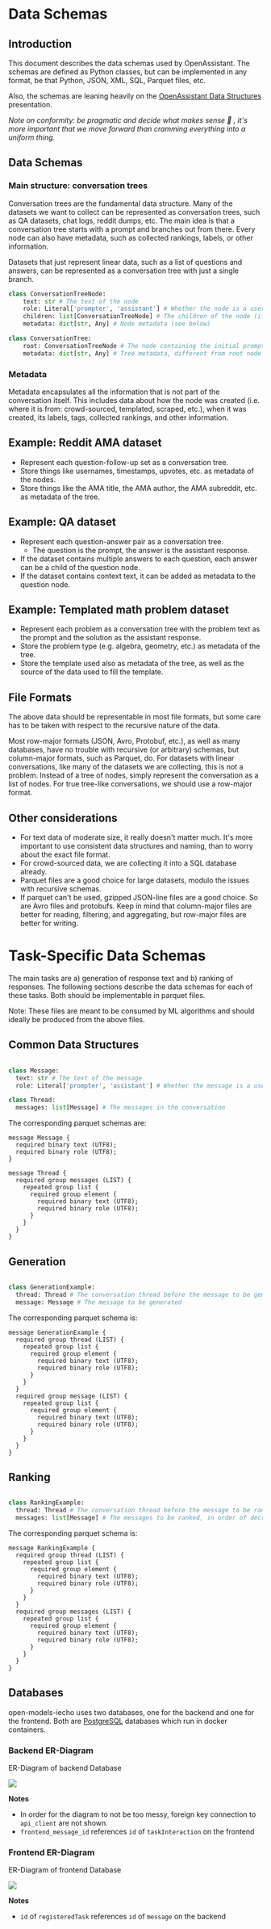 
# Data Schemas

## Introduction

This document describes the data schemas used by OpenAssistant. The schemas are
defined as Python classes, but can be implemented in any format, be that Python,
JSON, XML, SQL, Parquet files, etc.

Also, the schemas are leaning heavily on the
[OpenAssistant Data Structures](https://docs.google.com/presentation/d/1iaX_nxasVWlvPiSNs0cllR9L_1neZq0RJxd6MFEalUY/edit?usp=sharing)
presentation.

_Note on conformity: be pragmatic and decide what makes sense 🙂 , it's more
important that we move forward than cramming everything into a uniform thing._

## Data Schemas

### Main structure: conversation trees

Conversation trees are the fundamental data structure. Many of the datasets we
want to collect can be represented as conversation trees, such as QA datasets,
chat logs, reddit dumps, etc. The main idea is that a conversation tree starts
with a prompt and branches out from there. Every node can also have metadata,
such as collected rankings, labels, or other information.

Datasets that just represent linear data, such as a list of questions and
answers, can be represented as a conversation tree with just a single branch.

```python
class ConversationTreeNode:
    text: str # The text of the node
    role: Literal['prompter', 'assistant'] # Whether the node is a user prompt/follow-up or an assistant response
    children: list[ConversationTreeNode] # The children of the node (if you have a linear conversation, this will be of length 0 or 1)
    metadata: dict[str, Any] # Node metadata (see below)

class ConversationTree:
    root: ConversationTreeNode # The node containing the initial prompt
    metadata: dict[str, Any] # Tree metadata, different from root node metadata.

```

### Metadata

Metadata encapsulates all the information that is not part of the conversation
itself. This includes data about how the node was created (i.e. where it is
from: crowd-sourced, templated, scraped, etc.), when it was created, its labels,
tags, collected rankings, and other information.

## Example: Reddit AMA dataset

- Represent each question-follow-up set as a conversation tree.
- Store things like usernames, timestamps, upvotes, etc. as metadata of the
  nodes.
- Store things like the AMA title, the AMA author, the AMA subreddit, etc. as
  metadata of the tree.

## Example: QA dataset

- Represent each question-answer pair as a conversation tree.
  - The question is the prompt, the answer is the assistant response.
- If the dataset contains multiple answers to each question, each answer can be
  a child of the question node.
- If the dataset contains context text, it can be added as metadata to the
  question node.

## Example: Templated math problem dataset

- Represent each problem as a conversation tree with the problem text as the
  prompt and the solution as the assistant response.
- Store the problem type (e.g. algebra, geometry, etc.) as metadata of the tree.
- Store the template used also as metadata of the tree, as well as the source of
  the data used to fill the template.

## File Formats

The above data should be representable in most file formats, but some care has
to be taken with respect to the recursive nature of the data.

Most row-major formats (JSON, Avro, Protobuf, etc.), as well as many databases,
have no trouble with recursive (or arbitrary) schemas, but column-major formats,
such as Parquet, do. For datasets with linear conversations, like many of the
datasets we are collecting, this is not a problem. Instead of a tree of nodes,
simply represent the conversation as a list of nodes. For true tree-like
conversations, we should use a row-major format.

## Other considerations

- For text data of moderate size, it really doesn't matter much. It's more
  important to use consistent data structures and naming, than to worry about
  the exact file format.
- For crowd-sourced data, we are collecting it into a SQL database already.
- Parquet files are a good choice for large datasets, modulo the issues with
  recursive schemas.
- If parquet can't be used, gzipped JSON-line files are a good choice. So are
  Avro files and protobufs. Keep in mind that column-major files are better for
  reading, filtering, and aggregating, but row-major files are better for
  writing.

# Task-Specific Data Schemas

The main tasks are a) generation of response text and b) ranking of responses.
The following sections describe the data schemas for each of these tasks. Both
should be implementable in parquet files.

Note: These files are meant to be consumed by ML algorithms and should ideally
be produced from the above files.

## Common Data Structures

```python

class Message:
  text: str # The text of the message
  role: Literal['prompter', 'assistant'] # Whether the message is a user prompt/follow-up or an assistant response

class Thread:
  messages: list[Message] # The messages in the conversation

```

The corresponding parquet schemas are:

```parquet
message Message {
  required binary text (UTF8);
  required binary role (UTF8);
}

message Thread {
  required group messages (LIST) {
    repeated group list {
      required group element {
        required binary text (UTF8);
        required binary role (UTF8);
      }
    }
  }
}

```

## Generation

```python

class GenerationExample:
  thread: Thread # The conversation thread before the message to be generated
  message: Message # The message to be generated

```

The corresponding parquet schema is:

```parquet
message GenerationExample {
  required group thread (LIST) {
    repeated group list {
      required group element {
        required binary text (UTF8);
        required binary role (UTF8);
      }
    }
  }
  required group message (LIST) {
    repeated group list {
      required group element {
        required binary text (UTF8);
        required binary role (UTF8);
      }
    }
  }
}

```

## Ranking

```python

class RankingExample:
  thread: Thread # The conversation thread before the message to be ranked
  messages: list[Message] # The messages to be ranked, in order of decreasing preference

```

The corresponding parquet schema is:

```parquet
message RankingExample {
  required group thread (LIST) {
    repeated group list {
      required group element {
        required binary text (UTF8);
        required binary role (UTF8);
      }
    }
  }
  required group messages (LIST) {
    repeated group list {
      required group element {
        required binary text (UTF8);
        required binary role (UTF8);
      }
    }
  }
}
```

## Databases

open-models-iecho uses two databases, one for the backend and one for the frontend.
Both are [PostgreSQL](https://www.postgresql.org/) databases which run in docker
containers.

### Backend ER-Diagram

ER-Diagram of backend Database

<img src={dbpng} />

**Notes**

- In order for the diagram to not be too messy, foreign key connection to
  `api_client` are not shown.
- `frontend_message_id` references `id` of `taskInteraction` on the frontend

### Frontend ER-Diagram

ER-Diagram of frontend Database

<img src={webdbpng} />

**Notes**

- `id` of `registeredTask` references `id` of `message` on the backend

